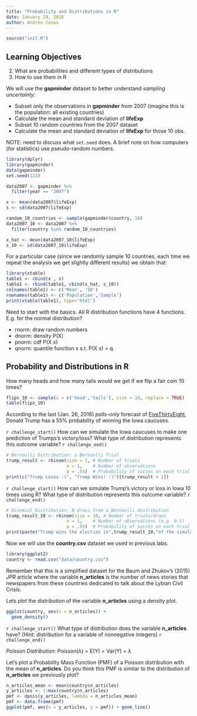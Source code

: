 ```yaml
---
title: "Probability and Distributions in R"
date: January 29, 2016
author: Andreu Casas
---
```


```r
source("init.R")
```

## Learning Objectives

2. What are probabilities and different types of distributions
3. How to use them in R

We will use the **gapminder** dataset to better understand *sampling uncertainty*:

- Subset only the observations in **gapminder** from 2007 (imagine this is the population: all existing countries)
- Calculate the mean and standard deviation of **lifeExp**
- Subset 10 random countries from the 2007 dataset
- Calculate the mean and standard deviation of **lifeExp** for those 10 obs.

NOTE: need to discuss what `set.seed` does. A brief note on how computers (for statistics)
use pseudo-random numbers.

```r
library(dplyr)
library(gapminder)
data(gapminder)
set.seed(123)
```

```r
data2007 <- gapminder %>%
  filter(year == "2007")

x <- mean(data2007$lifeExp)
s <- sd(data2007$lifeExp)

random_10_countries <- sample(gapminder$country, 10)
data2007_10 <- data2007 %>%
  filter(country %in% random_10_countries)

x_hat <- mean(data2007_10$lifeExp)
s_10 <- sd(data2007_10$lifeExp)
```

For a particular case (since we randomly sample 10 countries, each time we repeat the analysis we get slightly different results) we obtain that:

```r
library(xtable)
table1 <- cbind(x , s)
table1 <- rbind(table1, cbind(x_hat, s_10))
colnames(table1) <- c('Mean', 'SD')
rownames(table1) <- c('Population','Sample')
print(xtable(table1), type='html')
```


Need to start with the basics. All R distribution functions have 4 functions.
E.g. for the normal distribution?

- rnorm: draw random numbers
- dnorm: density P(X)
- pnorm: cdf P(X \leq x)
- qnorm: quantile function x s.t. P(X \leq x) = q.

## Probability and Distributions in R

How many heads and how many tails would we get if we flip a fair coin 10 times?

```r
flips_10 <- sample(x = c('head','tails'), size = 10, replace = TRUE)
table(flips_10)
```

According to the last (Jan. 26, 2016) *polls-only* forecast of [FiveThirtyEight](http://projects.fivethirtyeight.com/election-2016/primary-forecast/iowa-republican/#polls-only), Donald Trump has a 55% probability of winning the Iowa caucuses.

`r challenge_start()`
How can we simulate the Iowa caucuses to make one prediction of Trumps's victory/loss? What type of distribution represents this outcome variable?
`r challenge_end()`

```r
# Bernoulli Distribution: a Bernoulli Trial
trump_result <- rbinom(size = 1, # Number of trials
                       n = 1,    # Number of observations
                       p = .55)  # Probability of succes on each trial
print(c("Trump Loses :(", "Trump Wins! :)")[trump_result + 1])
```

`r challenge_start()`
How can we simulate Trump's victory or loss in Iowa 10 times using R? What type of distribution represents this outcome variable?
`r challenge_end()`

```r
# Binomial Distribution: N draws from a Bernoulli distribution
trump_result_10 <- rbinom(size = 10, # Number of trials/draws
                       n = 1,    # Number of observations (e.g. 0-1)
                       p = .55)  # Probability of succes on each trial
print(paste("Trump wins the election in",trump_result_10,"of the simulations"))
```


Now we will use the **country.csv** dataset we used in previous labs.

```r
library(ggplot2)
country <- read.csv("data/country.csv")
```

Remember that this is a simplified dataset for the Baum and Zhukov's (2015) *JPR* article where the variable **n_articles** is the number of news stories that newspapers from these countries dedicated to talk about the Lybian Civil Crisis.

Lets plot the distribution of the variable **n_articles** using a density plot.
```r
ggplot(country, aes(x = n_articles)) +
  geom_density()
```

`r challenge_start()`
What type of distribution does the variable **n_articles** have? (Hint: distribution for a variable of nonnegative integers)
`r challenge_end()`

*Poisson Distribution:* Poisson($\lambda$) = E(Y) = Var(Y) = $\lambda$

Let's plot a Probability Mass Function (PMF) of a Poisson distribution with the mean of **n_articles**. Do you think this PMF is similar to the distribution of **n_articles** we previously plot?

```r
n_articles_mean <- mean(country$n_articles)
y_articles <- 1:max(country$n_articles)
pmf <- dpois(y_articles, lambda = n_articles_mean)
pmf <- data.frame(pmf)
ggplot(pmf, aes(x = y_articles, y = pmf)) + geom_line()
```
